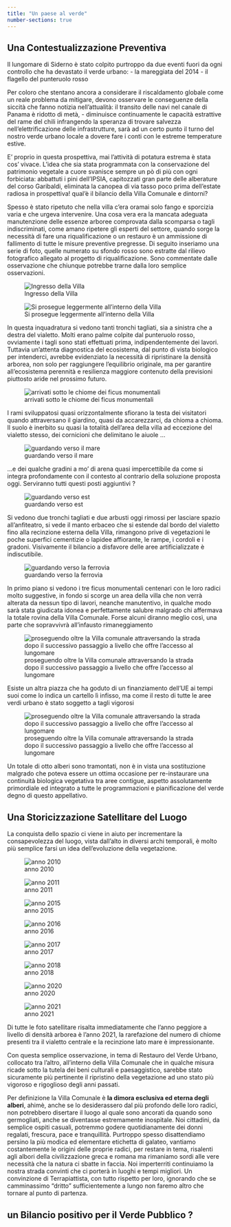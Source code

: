 ```yaml
---
title: "Un paese al verde"
number-sections: true
---
```


## Una Contestualizzazione Preventiva

Il lungomare di Siderno è stato colpito purtroppo da due eventi fuori da ogni controllo che ha devastato il verde urbano:
- la mareggiata del 2014
- il flagello del punteruolo rosso

Per coloro che stentano ancora a considerare il riscaldamento globale come un reale problema da mitigare, devono osservare le conseguenze della siccità che fanno notizia nell'attualità:
 il transito delle navi nel canale di Panama è ridotto di metà, 
 - diminuisce continuamente le capacità estrattive del rame del chili infrangendo la speranza di trovare salvezza nell'elettrificazione delle infrastrutture, sarà ad un certo punto il turno del nostro verde urbano locale a dovere fare i conti con le estreme temperature estive. 

E' proprio in questa prospettiva, mai l'attività di potatura estrema è stata cos' vivace. L'idea che sia stata programmata con la conservazione del patrimonio vegetale a cuore svanisce sempre un pò di più con ogni forbiciata: abbattuti i pini dell'IPSIA, capitozzati gran parte delle alberature del corso Garibaldi, eliminata la canopea di via tasso poco prima dell'estate radiosa in prospettiva! qual'è il bilancio della Villa Comunale e dintorni?

Spesso è stato ripetuto che nella villa c'era oramai solo fango e sporcizia varia e che urgeva intervenire. Una cosa vera era la mancata adeguata manutenzione delle essenze arboree comprovata dalla scomparsa o tagli indiscriminati, come amano ripetere gli esperti del settore, quando sorge la necessità di fare una riqualificazione o un restauro è un ammissione di fallimento di tutte le misure preventive pregresse. Di seguito inseriamo una serie di foto, quelle numerato su sfondo rosso sono estratte dal rilievo fotografico allegato al progetto di riqualificazione. Sono commentate dalle osservazione che chiunque potrebbe trarne dalla loro semplice osservazioni.

![Ingresso della Villa](/assets/img/villa/ri_02.png)

![Si prosegue leggermente all'interno della Villa](/assets/img/villa/ri_14.png)


In questa inquadratura si vedono tanti tronchi tagliati, sia a sinistra che a destra del vialetto. Molti erano palme colpite dal punteruolo rosso, ovviamente i tagli sono stati effettuati prima, indipendentemente dei lavori. Tuttavia un'attenta diagnostica del ecosistema, dal punto di vista biologico per intenderci, avrebbe evidenziato la necessità di ripristinare la densità arborea, non solo per raggiungere l'equilibrio originale, ma per garantire all'ecosistema perennità e resilienza maggiore contenuto della previsioni piuttosto aride nel prossimo futuro.

![arrivati sotto le chiome dei ficus monumentali](/assets/img/villa/ri_27.png)

I rami sviluppatosi quasi orizzontalmente sfiorano la testa dei visitatori quando attraversano il giardino, quasi da accarezzarci, da chioma a chioma. Il suolo è inerbito su quasi la totalità dell'area della villa ad eccezione del vialetto stesso, dei cornicioni che delimitano le aiuole ...

![guardando verso il mare](/assets/img/villa/ri_15.png)

...e dei qualche gradini a mo' di arena quasi impercettibile da come si integra profondamente con il contesto al contrario della soluzione proposta oggi. Serviranno tutti questi posti aggiuntivi ?

![guardando verso est](/assets/img/villa/ri_08.png)

Si vedono due tronchi tagliati e due arbusti oggi rimossi per lasciare spazio all'anfiteatro, si vede il manto erbaceo che si estende dal bordo del vialetto fino alla recinzione esterna della Villa, rimangono prive di vegetazioni le poche superfici cementizie o lapidee affiorante, le rampe, i cordoli e i gradoni. Visivamente il bilancio a disfavore delle aree artificializzate è indiscutibile.

![guardando verso la ferrovia](/assets/img/villa/ri_12.png)

In primo piano si vedono i tre ficus monumentali centenari con le loro radici molto suggestive, in fondo si scorge un area della villa che non verrà alterata da nessun tipo di lavori, neanche manutentivo, in qualche modo sarà stata giudicata idonea e perfettamente salubre malgrado chi affermava la totale rovina della Villa Comunale. Forse alcuni diranno meglio così, una parte che sopravvivrà all'infausto rimaneggiamento

![proseguendo oltre la Villa comunale attraversando la strada dopo il successivo passaggio a livello che offre l'accesso al lungomare ](/assets/img/villa/ri_30.jpg)

Esiste un altra piazza che ha goduto di un finanziamento dell'UE ai tempi suoi come lo indica un cartello lì infisso, ma come il resto di tutte le aree verdi urbano è stato soggetto a tagli vigorosi

![proseguendo oltre la Villa comunale attraversando la strada dopo il successivo passaggio a livello che offre l'accesso al lungomare ](/assets/img/villa/ri_31.jpg)

Un totale di otto alberi sono tramontati, non è in vista una sostituzione malgrado che poteva essere un ottima occasione per re-instaurare una continuità biologica vegetativa tra aree contigue, aspetto assolutamente primordiale ed integrato a tutte le programmazioni e pianificazione del verde degno di questo appellativo.


## Una Storicizzazione Satellitare del Luogo

La conquista dello spazio ci viene in aiuto per incrementare la consapevolezza del luogo, vista dall'alto in diversi archi temporali, è molto più semplice farsi un idea dell'evoluzione della vegetazione.

![anno 2010](/assets/img/villa/VCS-2010.jpg)


![anno 2011](/assets/img/villa/VCS-2011.jpg)


![anno 2015](/assets/img/villa/VCS-2015.jpg)


![anno 2016](/assets/img/villa/VCS-2016.jpg)


![anno 2017](/assets/img/villa/VCS-2017.jpg)


![anno 2018](/assets/img/villa/VCS-2018.jpg)


![anno 2020](/assets/img/villa/VCS-2020.jpg)


![anno 2021](/assets/img/villa/VCS-2021.jpg)

Di tutte le foto satellitare risalta immediatamente che l'anno peggiore a livello di densità arborea è l'anno 2021, la rarefazione del numero di chiome presenti tra il vialetto centrale e la recinzione lato mare è impressionante.

Con questa semplice osservazione, in tema di Restauro del Verde Urbano, collocato tra l'altro, all'interno della Villa Comunale che in qualche misura ricade sotto la tutela dei beni culturali e paesaggistico, sarebbe stato sicuramente più pertinente il ripristino della vegetazione ad uno stato più vigoroso e rigoglioso degli anni passati.

Per definizione la Villa Comunale è **la dimora esclusiva ed eterna degli alberi**, ahimè, anche se lo desiderassero dal più profondo delle loro radici, non potrebbero disertare il luogo al quale sono ancorati da quando sono germogliati, anche se diventasse estremamente inospitale. Noi cittadini, da semplice ospiti casuali, potremmo godere quotidianamente dei donni regalati, frescura, pace e tranquillità. Purtroppo spesso disattendiamo persino la più modica ed elementare etichetta di galateo, vantiamo costantemente le origini delle proprie radici, per restare in tema, risalenti agli albori della civilizzazione greca e romana ma rimaniamo sordi alle vere necessità che la natura ci sbatte in faccia. Noi imperterriti continuiamo la nostra strada convinti che ci porterà in luoghi e tempi migliori. Un convinzione di Terrapiattista, con tutto rispetto per loro, ignorando che se camminassimo "dritto" sufficientemente a lungo non faremo altro che tornare al punto di partenza. 

## un Bilancio positivo per il Verde Pubblico ?

